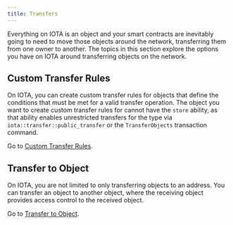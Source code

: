 ```yaml
---
title: Transfers
---
```


Everything on IOTA is an object and your smart contracts are inevitably going to need to move those objects around the network, transferring them from one owner to another. The topics in this section explore the options you have on IOTA around transferring objects on the network.

## Custom Transfer Rules

On IOTA, you can create custom transfer rules for objects that define the conditions that must be met for a valid transfer operation. The object you want to create custom transfer rules for cannot have the `store` ability, as that ability enables unrestricted transfers for the type via `iota::transfer::public_transfer` or the `TransferObjects` transaction command.

Go to [Custom Transfer Rules](custom-rules.mdx).

## Transfer to Object

On IOTA, you are not limited to only transferring objects to an address. You can transfer an object to another object, where the receiving object provides access control to the received object. 

Go to [Transfer to Object](transfer-to-object.mdx). 